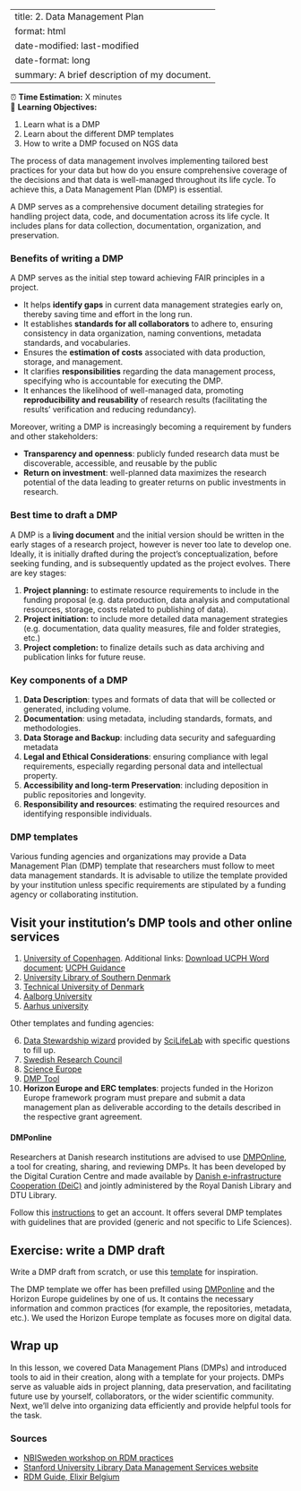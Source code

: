 ﻿---
title: 2. Data Management Plan
format: html
date-modified: last-modified
date-format: long
summary: A brief description of my document.
---

:::{.callout-note title="Course Overview"}

⏰ **Time Estimation:** X minutes  
💬 **Learning Objectives:**      

1. Learn what is a DMP
2. Learn about the different DMP templates
3. How to write a DMP focused on NGS data
:::

The process of data management involves implementing tailored best practices for your data but how do you ensure comprehensive coverage of the decisions and that data is well-managed throughout its life cycle. To achieve this, a Data Management Plan (DMP) is essential. 

A DMP serves as a comprehensive document detailing strategies for handling project data, code, and documentation across its life cycle. It includes plans for data collection, documentation, organization, and preservation. 

### Benefits of writing a DMP

A DMP serves as the initial step toward achieving FAIR principles in a project.

- It helps **identify gaps** in current data management strategies early on, thereby saving time and effort in the long run.
- It establishes **standards for all collaborators** to adhere to, ensuring consistency in data organization, naming conventions, metadata standards, and vocabularies.
- Ensures the **estimation of costs** associated with data production, storage, and management.
- It clarifies **responsibilities** regarding the data management process, specifying who is accountable for executing the DMP.
- It enhances the likelihood of well-managed data, promoting **reproducibility and reusability** of research results (facilitating the results' verification and reducing redundancy).

Moreover, writing a DMP is increasingly becoming a requirement by funders and other stakeholders:

- **Transparency and openness**: publicly funded research data must be discoverable, accessible, and reusable by the public
- **Return on investment**: well-planned data maximizes the research potential of the data leading to greater returns on public investments in research.

### Best time to draft a DMP

A DMP is a **living document** and the initial version should be written in the early stages of a research project, however is never too late to develop one. Ideally, it is initially drafted during the project's conceptualization, before seeking funding, and is subsequently updated as the project evolves. There are key stages:

1. **Project planning:** to estimate resource requirements to include in the funding proposal (e.g. data production, data analysis and computational resources, storage, costs related to publishing of data).
2. **Project initiation:** to include more detailed data management strategies (e.g. documentation, data quality measures, file and folder strategies, etc.)
3. **Project completion:** to finalize details such as data archiving and publication links for future reuse.

### Key components of a DMP

1. **Data Description**: types and formats of data that will be collected or generated, including volume. 
2. **Documentation**: using metadata, including standards, formats, and methodologies. 
3. **Data Storage and Backup**: including data security and safeguarding metadata
4. **Legal and Ethical Considerations**: ensuring compliance with legal requirements, especially regarding personal data and intellectual property.
5. **Accessibility and long-term Preservation**: including deposition in public repositories and longevity.
6. **Responsibility and resources**: estimating the required resources and identifying  responsible individuals.

### DMP templates

Various funding agencies and organizations may provide a Data Management Plan (DMP) template that researchers must follow to meet data management standards. It is advisable to utilize the template provided by your institution unless specific requirements are stipulated by a funding agency or collaborating institution.

:::{.callout-definition}
# Visit your institution's DMP tools and other online services  

1. [University of Copenhagen](https://kunet.ku.dk/work-areas/research/data/data-management-plans/Pages/default.aspx). Additional links: [Download UCPH Word document](https://kunet.ku.dk/work-areas/research/data/data-management-plans/Documents/UCPH%20Data%20Management%20Plan%20Template%20v2.1.docx); [UCPH Guidance](https://kunet.ku.dk/work-areas/research/data/data-management-plans/Documents/Guidelines%20for%20UCPH's%20data%20management%20plan%20template%20v2.1.pdf)
2. [University Library of Southern Denmark](https://sdunet.dk/en/research/research-data-management-support/data-management-plan)
3. [Technical University of Denmark](https://www.bibliotek.dtu.dk/en/publishing/research-data)
4. [Aalborg University](https://www.researcher.aau.dk/guides/research-data/data-management/data-management-plan)
5. [Aarhus university](https://medarbejdere.au.dk/en/research-data-management)


Other templates and funding agencies: 

6. [Data Stewardship wizard](http://dsw.scilifelab.se/) provided by [SciLifeLab](https://www.scilifelab.se) with specific questions to fill up. 
7. [Swedish Research Council](https://www.vr.se/english/applying-for-funding/requirements-terms-and-conditions/producing-a-data-management-plan/data-management-plan-template.html)
8. [Science Europe](https://www.scienceeurope.org/media/jezkhnoo/se_rdm_practical_guide_final.pdf)
9. [DMP Tool](https://dmptool.org/)
9. **Horizon Europe and ERC templates**: projects funded in the Horizon Europe framework program must prepare and submit a data management plan as deliverable according to the details described in the respective grant agreement.
:::

#### DMPonline

Researchers at Danish research institutions are advised to use [DMPOnline]( https://dmp.deic.dk), a tool for creating, sharing, and reviewing DMPs. It has been developed by the Digital Curation Centre and made available by [Danish e-infrastructure Cooperation (DeiC)](https://www.deic.dk/) and jointly administered by the Royal Danish Library and DTU Library.

Follow this [instructions](https://www.deic.dk/en/data-management-plans-with-deic-dmp) to get an account. It offers several DMP templates with guidelines that are provided (generic and not specific to Life Sciences). 

:::{.callout-exercise}
# Exercise: write a DMP draft 

Write a DMP draft from scratch, or use this [template](./assets/Non-sensitive_NGS_research_project_template.docx) for inspiration. 

The DMP template we offer has been prefilled using [DMPonline](https://dmponline.deic.dk/) and the Horizon Europe guidelines by one of us. It contains the necessary information and common practices (for example, the repositories, metadata, etc.). We used the Horizon Europe template as focuses more on digital data. 
:::

## Wrap up

In this lesson, we covered Data Management Plans (DMPs) and introduced tools to aid in their creation, along with a template for your projects. DMPs serve as valuable aids in project planning, data preservation, and facilitating future use by yourself, collaborators, or the wider scientific community. Next, we'll delve into organizing data efficiently and provide helpful tools for the task.

### Sources

- [NBISweden workshop on RDM practices](https://uppsala.instructure.com/courses/48087/pages/introduction-to-data-management-practices)
- [Stanford University Library Data Management Services website](https://guides.library.stanford.edu/dmps) 
- [RDM Guide, Elixir Belgium](https://rdm.elixir-belgium.org/about_DMP)

